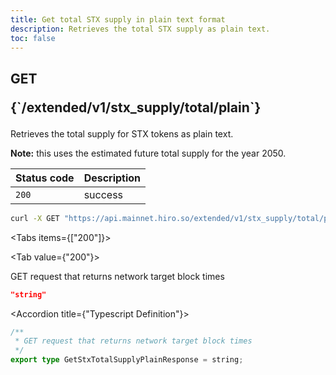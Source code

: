 ```yaml
---
title: Get total STX supply in plain text format
description: Retrieves the total STX supply as plain text.
toc: false
---
```



<Root>

<API>

<div className='flex-1'>

<h2 className="not-prose mb-2 inline-flex items-center gap-3 font-mono">
  <div className="rounded-lg border px-1 py-0.5 text-xs font-medium border-green-400/50 bg-green-400/20 text-green-600 dark:text-green-400">
    GET
  </div>
  <p className="text-xs break-words overflow-hidden w-[95%]">{`/extended/v1/stx_supply/total/plain`}</p>
</h2>

Retrieves the total supply for STX tokens as plain text.

**Note:** this uses the estimated future total supply for the year 2050.

| Status code | Description |
|:------------|:------------|
| `200`       | success     |

</div>

<APIExample>

```bash title="Terminal"
curl -X GET "https://api.mainnet.hiro.so/extended/v1/stx_supply/total/plain"
```

<Tabs items={["200"]}>

<Tab value={"200"}>

GET request that returns network target block times

```json title="Example Response"
"string"
```

<Accordions>

<Accordion title={"Typescript Definition"}>

```ts
/**
 * GET request that returns network target block times
 */
export type GetStxTotalSupplyPlainResponse = string;

```

</Accordion>

</Accordions>

</Tab>

</Tabs>

</APIExample>

</API>

</Root>